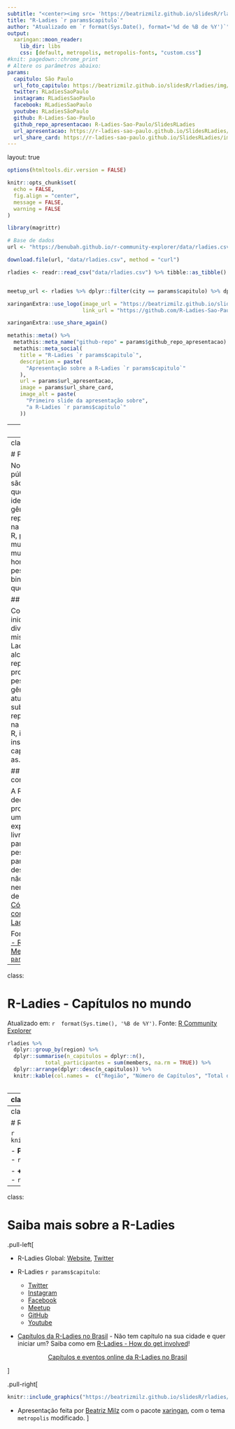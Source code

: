 ```yaml
---
subtitle: "<center><img src= 'https://beatrizmilz.github.io/slidesR/rladies/img/allisonhorst/community1.jpg' width = '40%' alt='Author: Allison Horst'></br><p>Ilustração por <a href='https://twitter.com/allison_horst' target=_blank>@allison_horst</a></p></center>"
title: "R-Ladies `r params$capitulo`"
author: "Atualizado em `r format(Sys.Date(), format='%d de %B de %Y')`"
output:
  xaringan::moon_reader:
    lib_dir: libs
    css: [default, metropolis, metropolis-fonts, "custom.css"]
#knit: pagedown::chrome_print
# Altere os parâmetros abaixo:
params:
  capitulo: São Paulo
  url_foto_capitulo: https://beatrizmilz.github.io/slidesR/rladies/img/1meetupsp.jpeg
  twitter: RLadiesSaoPaulo
  instagram: RLadiesSaoPaulo
  facebook: RLadiesSaoPaulo
  youtube: RLadiesSãoPaulo
  github: R-Ladies-Sao-Paulo
  github_repo_apresentacao: R-Ladies-Sao-Paulo/SlidesRLadies
  url_apresentacao: https://r-ladies-sao-paulo.github.io/SlidesRLadies/
  url_share_card: https://r-ladies-sao-paulo.github.io/SlidesRLadies/img/share-card.png
---
```

layout: true
  
```r
options(htmltools.dir.version = FALSE)

knitr::opts_chunk$set(
  echo = FALSE,
  fig.align = "center",
  message = FALSE,
  warning = FALSE
)

library(magrittr)
```

```r
# Base de dados
url <- "https://benubah.github.io/r-community-explorer/data/rladies.csv"

download.file(url, "data/rladies.csv", method = "curl")

rladies <- readr::read_csv("data/rladies.csv") %>% tibble::as_tibble()


meetup_url <- rladies %>% dplyr::filter(city == params$capitulo) %>% dplyr::pull(fullurl)

```


```r
xaringanExtra::use_logo(image_url = "https://beatrizmilz.github.io/slidesR/introR/img/rainbow-inclusive.png",
                        link_url = "https://github.com/R-Ladies-Sao-Paulo/RLadies-Brasil")

```

```r
xaringanExtra::use_share_again()
```

```r
metathis::meta() %>%
  metathis::meta_name("github-repo" = params$github_repo_apresentacao) %>% 
  metathis::meta_social(
    title = "R-Ladies `r params$capitulo`",
    description = paste(
      "Apresentação sobre a R-Ladies `r params$capitulo`"
    ),
    url = params$url_apresentacao,
    image = params$url_share_card,
    image_alt = paste(
      "Primeiro slide da apresentação sobre",
      "a R-Ladies `r params$capitulo`"
    ))
```


---
class:  

# O que é a R-Ladies?
<br>

R-Ladies é uma organização mundial cuja missão é promover a diversidade de gênero na comunidade da linguagem R.

R-Ladies `r params$capitulo` integra, orgulhosamente, a organização R-Ladies Global, em `r params$capitulo`.

## Como?

Através de meetups e mentorias em um ambiente seguro e amigável.

Nosso principal objetivo é promover a linguagem computacional estatística R compartilhando conhecimento, assim, quem tiver interesse na linguagem será bem-vinda, independente do nível de conhecimento. 


Fonte: [About us - R-Ladies](https://rladies.org/about-us/), [Meetup - `r params$capitulo`](`r meetup_url`)

---
class:   

# Para quem?

Nosso principal público-alvo são as pessoas que se identificam com gêneros sub-representados na comunidade R, portanto: mulheres cis, mulheres trans, homens trans, pessoas não-binárias e queer.

## Missão

Como uma iniciativa de diversidade, a missão das R-Ladies é alcançar uma representação proporcional de pessoas de gêneros atualmente sub-representados na comunidade R, incentivando, inspirando e capacitando-as.


## Código de conduta

A R-Ladies dedica-se a proporcionar uma experiência livre de assédio para todas as pessoas partcicipantes, desta forma, não é tolerada nenhuma forma de assédio. [Código de conduta - R-Ladies](https://github.com/rladies/starter-kit/wiki/Code-of-Conduct#portuguese)



Fonte: [About us - R-Ladies](https://rladies.org/about-us/), [Meetup - `r params$capitulo`](`r meetup_url`)

---
class:

# R-Ladies - Capítulos no mundo

Atualizado em: `r  format(Sys.time(), '%B de %Y')`. Fonte: [R Community Explorer](https://benubah.github.io/r-community-explorer/rladies.html) 

```r
rladies %>%  
  dplyr::group_by(region) %>% 
  dplyr::summarise(n_capitulos = dplyr::n(), 
            total_participantes = sum(members, na.rm = TRUE)) %>% 
  dplyr::arrange(dplyr::desc(n_capitulos)) %>%
  knitr::kable(col.names =  c("Região", "Número de Capítulos", "Total de participantes"))
  
```

---
class:    

# R-Ladies no Brasil



Atualizado em: `r  format(Sys.time(), '%B de %Y')`. Fonte: [R Community Explorer](https://benubah.github.io/r-community-explorer/rladies.html) 

```r
rladies_br <- rladies %>%
  dplyr::arrange(desc(members)) %>%
  dplyr::filter(country == "Brazil") %>%
  dplyr::mutate(name = paste0("<a href='", fullurl, "' target='_blank'>", name, "</a>")) %>%
  dplyr::select(
    -X1,
    -city,
    -region,
    -fullurl,
    -country,
    -created,
    -upcoming_events,
    -last_event,
    -past_events,
    -status
  )

```

.pull-left[
```r
rladies_br %>%
  dplyr::slice(1:8) %>%  
  knitr::kable(col.names = c("Capítulo", "Participantes"))

```

]

.pull-right[
```r
rladies_br %>%
  dplyr::slice(9:dplyr::n()) %>%
  knitr::kable(col.names = c("Capítulo", "Participantes"))

```
]

<br>
<center>

<a class="github-button" href="https://github.com/R-Ladies-Sao-Paulo/RLadies-Brasil" data-color-scheme="no-preference: light; light: light; dark: dark;" data-size="large" data-show-count="true" aria-label="Star R-Ladies-Sao-Paulo/RLadies-Brasil on GitHub">Capítulos e eventos online da R-Ladies no Brasil</a>
</center>


```r
pessoas_participantes <- rladies %>% dplyr::filter(city == params$capitulo) %>% dplyr::select(members) %>% dplyr::pull()

primeiro_meetup <-  rladies %>% dplyr::filter(city == params$capitulo) %>% dplyr::pull(created) 
```

---
class: 

# R-Ladies em `r params$capitulo`

```r
knitr::include_graphics(params$url_foto_capitulo)
```


- **Primeiro encontro da R-Ladies `r params$capitulo` ** - `r format(primeiro_meetup, format='%Y')`

- **+ `r pessoas_participantes` pessoas participantes** - `r format(Sys.Date(), format='%B de %Y')`


---
class:

# Saiba mais sobre a R-Ladies
.pull-left[

- R-Ladies Global: [Website](https://rladies.org/), [<i class="fab fa-twitter"></i> Twitter](https://twitter.com/rladiesglobal)


- R-Ladies `r params$capitulo`: 
  - [<i class="fab fa-twitter"></i> Twitter](https://twitter.com/`r params$twitter`)
  - [<i class="fab fa-instagram"></i> Instagram](https://instagram.com/`r params$instagram`)
  - [<i class="fab fa-facebook"></i> Facebook](https://facebook.com/`r params$facebook`)
  - [<i class="fab fa-meetup"></i> Meetup](`r meetup_url`)
  - [<i class="fab fa-github"></i> GitHub](https://github.com/`r params$github`)
  - [<i class="fab fa-youtube"></i> Youtube](https://www.youtube.com/c/`r params$youtube`)


- [Capítulos da R-Ladies no Brasil](https://github.com/R-Ladies-Sao-Paulo/RLadies-Brasil) - Não tem capítulo na sua cidade e quer iniciar um?  Saiba como em [R-Ladies - How do get involved](https://rladies.org/about-us/help/)! 


<center>
<a class="github-button" href="https://github.com/R-Ladies-Sao-Paulo/RLadies-Brasil" data-color-scheme="no-preference: light; light: light; dark: dark;" data-size="large" data-show-count="true" aria-label="Star R-Ladies-Sao-Paulo/RLadies-Brasil on GitHub">Capítulos e eventos online da R-Ladies no Brasil</a>
</center>

]



.pull-right[
```r
knitr::include_graphics("https://beatrizmilz.github.io/slidesR/rladies/img/allisonhorst/principio_agora_pt.png")
```

- Apresentação feita por [Beatriz Milz](https://beatrizmilz.com) com o pacote [xaringan](https://github.com/yihui/xaringan), com o tema `metropolis` modificado.
]




<!-- inicio font awesome -->
<script src="https://kit.fontawesome.com/1f72d6921a.js" crossorigin="anonymous"></script>
<!-- final font awesome -->

<!-- inicio github buttons  -->
<script async defer src="https://buttons.github.io/buttons.js"></script>
<!-- final github buttons  -->
